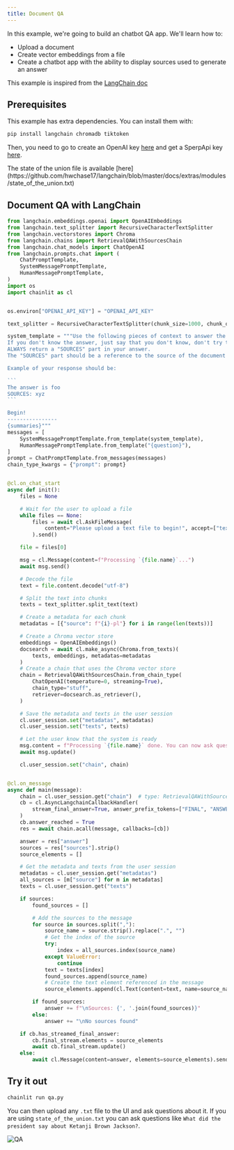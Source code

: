 ```yaml
---
title: Document QA
---
```


In this example, we're going to build an chatbot QA app. We'll learn how to:

- Upload a document
- Create vector embeddings from a file
- Create a chatbot app with the ability to display sources used to generate an answer

This example is inspired from the [LangChain doc](https://python.langchain.com/en/latest/use_cases/question_answering.html)

## Prerequisites

This example has extra dependencies. You can install them with:

```bash
pip install langchain chromadb tiktoken
```

Then, you need to go to create an OpenAI key [here](https://platform.openai.com/account/api-keys) and get a SperpApi key [here](https://serpapi.com/).

<Note>
  The state of the union file is available
  [here](https://github.com/hwchase17/langchain/blob/master/docs/extras/modules/state_of_the_union.txt)
</Note>

## Document QA with LangChain

````python qa.py
from langchain.embeddings.openai import OpenAIEmbeddings
from langchain.text_splitter import RecursiveCharacterTextSplitter
from langchain.vectorstores import Chroma
from langchain.chains import RetrievalQAWithSourcesChain
from langchain.chat_models import ChatOpenAI
from langchain.prompts.chat import (
    ChatPromptTemplate,
    SystemMessagePromptTemplate,
    HumanMessagePromptTemplate,
)
import os
import chainlit as cl


os.environ["OPENAI_API_KEY"] = "OPENAI_API_KEY"

text_splitter = RecursiveCharacterTextSplitter(chunk_size=1000, chunk_overlap=100)

system_template = """Use the following pieces of context to answer the users question.
If you don't know the answer, just say that you don't know, don't try to make up an answer.
ALWAYS return a "SOURCES" part in your answer.
The "SOURCES" part should be a reference to the source of the document from which you got your answer.

Example of your response should be:

```
The answer is foo
SOURCES: xyz
```

Begin!
----------------
{summaries}"""
messages = [
    SystemMessagePromptTemplate.from_template(system_template),
    HumanMessagePromptTemplate.from_template("{question}"),
]
prompt = ChatPromptTemplate.from_messages(messages)
chain_type_kwargs = {"prompt": prompt}


@cl.on_chat_start
async def init():
    files = None

    # Wait for the user to upload a file
    while files == None:
        files = await cl.AskFileMessage(
            content="Please upload a text file to begin!", accept=["text/plain"]
        ).send()

    file = files[0]

    msg = cl.Message(content=f"Processing `{file.name}`...")
    await msg.send()

    # Decode the file
    text = file.content.decode("utf-8")

    # Split the text into chunks
    texts = text_splitter.split_text(text)

    # Create a metadata for each chunk
    metadatas = [{"source": f"{i}-pl"} for i in range(len(texts))]

    # Create a Chroma vector store
    embeddings = OpenAIEmbeddings()
    docsearch = await cl.make_async(Chroma.from_texts)(
        texts, embeddings, metadatas=metadatas
    )
    # Create a chain that uses the Chroma vector store
    chain = RetrievalQAWithSourcesChain.from_chain_type(
        ChatOpenAI(temperature=0, streaming=True),
        chain_type="stuff",
        retriever=docsearch.as_retriever(),
    )

    # Save the metadata and texts in the user session
    cl.user_session.set("metadatas", metadatas)
    cl.user_session.set("texts", texts)

    # Let the user know that the system is ready
    msg.content = f"Processing `{file.name}` done. You can now ask questions!"
    await msg.update()

    cl.user_session.set("chain", chain)


@cl.on_message
async def main(message):
    chain = cl.user_session.get("chain")  # type: RetrievalQAWithSourcesChain
    cb = cl.AsyncLangchainCallbackHandler(
        stream_final_answer=True, answer_prefix_tokens=["FINAL", "ANSWER"]
    )
    cb.answer_reached = True
    res = await chain.acall(message, callbacks=[cb])

    answer = res["answer"]
    sources = res["sources"].strip()
    source_elements = []

    # Get the metadata and texts from the user session
    metadatas = cl.user_session.get("metadatas")
    all_sources = [m["source"] for m in metadatas]
    texts = cl.user_session.get("texts")

    if sources:
        found_sources = []

        # Add the sources to the message
        for source in sources.split(","):
            source_name = source.strip().replace(".", "")
            # Get the index of the source
            try:
                index = all_sources.index(source_name)
            except ValueError:
                continue
            text = texts[index]
            found_sources.append(source_name)
            # Create the text element referenced in the message
            source_elements.append(cl.Text(content=text, name=source_name))

        if found_sources:
            answer += f"\nSources: {', '.join(found_sources)}"
        else:
            answer += "\nNo sources found"

    if cb.has_streamed_final_answer:
        cb.final_stream.elements = source_elements
        await cb.final_stream.update()
    else:
        await cl.Message(content=answer, elements=source_elements).send()
````

## Try it out

```bash
chainlit run qa.py
```

You can then upload any `.txt` file to the UI and ask questions about it.
If you are using `state_of_the_union.txt` you can ask questions like `What did the president say about Ketanji Brown Jackson?`.

![QA](/images/qa.png)
